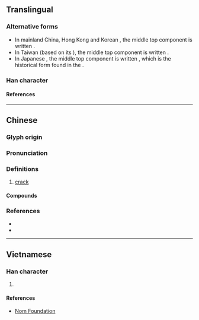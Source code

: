 {{character info/new}}
==Translingual==

===Alternative forms===
* In mainland China, Hong Kong and Korean {{w|hanja}}, the middle top component is written {{l|mul|同}}.
* In Taiwan (based on its {{w|zh:國字標準字體|standardized form of characters}}), the middle top component is written {{l|mul|⿵[[冂]][[〒]]}}.
* In Japanese {{w|kanji}}, the middle top component is written {{l|mul|⿵[[冂]]⿱[[一]][[コ]]}}, which is the historical form found in the {{w|Kangxi dictionary}}.

===Han character===
{{Han char|rn=96|rad=玉|as=14|asm=15|sn=19|snm=20|four=77103|canj=HBMGI|ids=⿳⿴𦥑同冖玉(GHK),⿳⿴𦥑⿵冂〒冖玉(T),⿳⿴𦥑⿵冂⿱一コ冖玉(J)}}

====References====
{{Han ref|kx=0744.110|dkj=21305|dj=1152.230|hdz=21144.080|uh=74BA}}

----

==Chinese==
{{zh-forms|alt=𤪭}}

===Glyph origin===
{{Han etym}}

===Pronunciation===
{{zh-pron
|m=wèn
|c=man6,man4
|c_note=man6 - colloquial; man4 - variant
|mc=y
|oc=y
|cat=n
}}

===Definitions===
{{zh-hanzi}}

# [[crack]]

====Compounds====
{{zh-der|裂璺|打破沙鍋璺到底}}

===References===
* {{R:twedu|B02680}}
* {{R:yue:Hanzi}}

----

==Vietnamese==

===Han character===
{{vi-hantu|rs=玉14|[[vấn]]}}

# {{defn|lang=vi|sort=玉15}}

====References====
* [http://nomfoundation.org/common/nom_details.php?codepoint=74BA Nom Foundation]